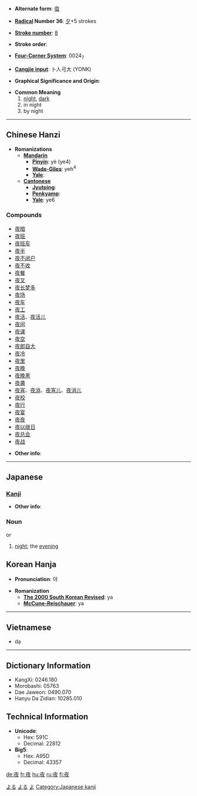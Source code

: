 * '''Alternate form''': [[亱]]

* '''[[Wiktionary:Chinese radical index| Radical]] Number 36''': [[Wiktionary:Chinese radical index 夕|夕]]+5 strokes

* '''[[Wiktionary:Chinese total strokes index|Stroke number]]''': [[Wiktionary:Chinese total strokes index 8|8]]

* '''Stroke order''': 

* '''[[Wiktionary:Chinese four corner index|Four-Corner System]]''': 0024<sub>7</sub>

* '''[[Wiktionary:Chinese Cangjie index|Cangjie input]]''': 卜人弓大 (YONK)

* '''Graphical Significance and Origin''': 

* '''Common Meaning'''
*# [[night]], [[dark]]
*# in night
*# by night


----

== Chinese Hanzi ==

* '''Romanizations'''
** '''[[Mandarin]]'''
*** '''[[Pinyin]]''': yè (ye4)
*** '''[[Wade-Giles]]''': yeh<sup>4</sup>
*** '''[[Yale]]''': 
** '''[[Cantonese]]'''
*** '''[[Jyutping]]''':
*** '''[[Penkyamp]]''': 
*** '''[[Yale]]''': ye6

===Compounds===
*[[夜暗]]
*[[夜班]]
*[[夜班车]]
*[[夜半]]
*[[夜不闭户]]
*[[夜不收]]
*[[夜餐]]
*[[夜叉]]
*[[夜长梦多]]
*[[夜场]]
*[[夜车]]
*[[夜工]]
*[[夜活]]、[[夜活儿]]
*[[夜间]]
*[[夜课]]
*[[夜空]]
*[[夜郎自大]]
*[[夜冷]]
*[[夜里]]
*[[夜晚]]
*[[夜晚黑]]
*[[夜袭]]
*[[夜宵]]、[[夜消]]、[[夜宵儿]]、[[夜消儿]]
*[[夜校]]
*[[夜行]]
*[[夜宴]]
*[[夜夜]]
*[[夜以继日]]
*[[夜总会]]
*[[夜战]]

* '''Other info''': 

----

== Japanese ==
[[Category:1000 Japanese basic words|よる]]
[[Category:Japanese language|よる]]
[[Category:Japanese language|よ]]
=== [[Kanji]] ===
{{kanji
|[[や]] (ya)
|[[よ]] (yo), [[よる]] (yoru)
}}
* '''Other info''':  

=== Noun ===
{{janoun|よる|yoru}} or {{janoun|よ|yo}}
# [[night]]; the [[evening]]

== Korean Hanja ==

* '''Pronunciation''': 야

* '''Romanization'''
** '''[[The 2000 South Korean Revised Romanization|The 2000 South Korean Revised]]''': ya
** '''[[McCune-Reischauer]]''': ya

----

==Vietnamese==

* dạ

----

== Dictionary Information ==

* KangXi: 0246.180
* Morobashi: 05763
* Dae Jaweon: 0490.070
* Hanyu Da Zidian: 10285.010

== Technical Information ==

* '''Unicode''':
** Hex: 591C
** Decimal: 22812
* '''Big5''':
** Hex: A95D
** Decimal: 43357

[[Category:Japanese kanji]]

[[de:夜]]
[[fr:夜]]
[[hu:夜]]
[[ru:夜]]
[[fi:夜]]